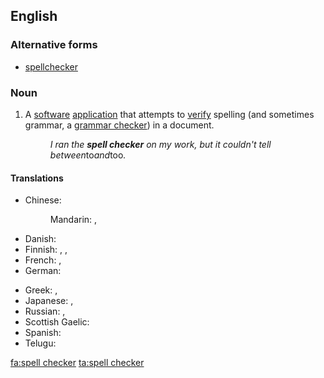 ==English==
{{wikipedia}}

===Alternative forms===
* [[spellchecker]]

===Noun===
{{en-noun|head=[[spell]] [[checker]]}}

# A [[software]] [[application]] that attempts to [[verify]] spelling (and sometimes grammar, a [[grammar checker]]) in a document.
#: ''I ran the '''spell checker''' on my work, but it couldn't tell between ''to'' and ''too''.''

====Translations====
{{trans-top|software application}}
* Chinese:
*: Mandarin: {{t|cmn|拼寫檢查|sc=Hani}}, {{t|cmn|拼写检查|tr=pīnxiě jiǎnchá|sc=Hani}}
* Danish: {{t-|da|stavekontrol|c}}
* Finnish: {{t-|fi|oikoluku}}, {{t-|fi|oikolukuohjelma}}, {{t-|fi|oikeinkirjoituksen tarkistin}}
* French: {{t+|fr|correcteur orthographique|m}}, {{t+|fr|vérificateur orthographique|m}}
* German: {{t-|de|Rechtschreibprüfung|f}}
{{trans-mid}}
* Greek: {{t+|el|ορθογράφος|m|tr=orthográphos|sc=Grek}}, {{t+|el|διορθωτής|m|tr=diorthotís|sc=Grek}}
* Japanese: {{t-|ja|スペルチェッカ|tr=superuchekka|sc=Jpan}}, {{t-|ja|スペルチェッカー|tr=superuchekkā|sc=Jpan}}
* Russian: {{t-|ru|программа проверки орфографии|f|tr=prográmma provérki orfográfii|sc=Cyrl}}, {{t-|ru|проверка орфографии|f|tr=provérka orfográfii|sc=Cyrl}}
* Scottish Gaelic: {{t-|gd|dearbhair-litreachaidh|m}}
* Spanish: {{t-|es|corrector ortográfico|m}}
* Telugu: {{t+|te|పద పరిష్కరిణి|tr=pada parishkariNi|sc=Telu}}
{{trans-bottom}}

[[fa:spell checker]]
[[ta:spell checker]]
